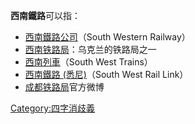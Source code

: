 '''西南鐵路'''可以指：
*[[西南鐵路公司|西南鐵路公司]]（South Western Railway）
*[[西南铁路局|西南铁路局]]：乌克兰的铁路局之一
*[[西南列車|西南列車]]（South West Trains）
*[[西南鐵路_(悉尼)|西南鐵路 (悉尼)]]（South West Rail Link）
*[[成都铁路局|成都铁路局]]官方微博
{{disambiguation}}

[[Category:四字消歧義|Category:四字消歧義]]